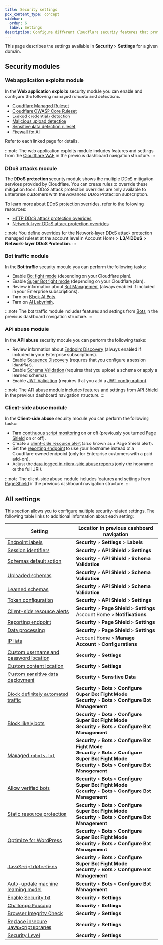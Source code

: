 ```yaml
---
title: Security settings
pcx_content_type: concept
sidebar:
  order: 6
  label: Settings
description: Configure different Cloudflare security features that protect your web applications, APIs, and resources.
---
```


This page describes the settings available in **Security** > **Settings** for a given domain.

## Security modules

### Web application exploits module

In the **Web application exploits** security module you can enable and configure the following managed rulesets and detections:

- [Cloudflare Managed Ruleset](/waf/managed-rules/reference/cloudflare-managed-ruleset/)
- [Cloudflare OWASP Core Ruleset](/waf/managed-rules/reference/owasp-core-ruleset/)
- [Leaked credentials detection](/waf/detections/leaked-credentials/)
- [Malicious upload detection](/waf/detections/malicious-uploads/)
- [Sensitive data detection ruleset](/waf/managed-rules/reference/sensitive-data-detection/)
- [Firewall for AI](/waf/detections/firewall-for-ai/)

Refer to each linked page for details.

:::note
The web application exploits module includes features and settings from the [Cloudflare WAF](/waf/) in the previous dashboard navigation structure.
:::

### DDoS attacks module

The **DDoS protection** security module shows the multiple DDoS mitigation services provided by Cloudflare. You can create rules to override these mitigation tools. DDoS attack protection overrides are only available to Enterprise customers with the Advanced DDoS Protection subscription.

To learn more about DDoS protection overrides, refer to the following resources:

- [HTTP DDoS attack protection overrides](/ddos-protection/managed-rulesets/http/override-expressions/)
- [Network-layer DDoS attack protection overrides](/ddos-protection/managed-rulesets/network/override-expressions/)

:::note
You define overrides for the Network-layer DDoS attack protection managed ruleset at the account level in Account Home > **L3/4 DDoS** > **Network-layer DDoS Protection**.
:::

### Bot traffic module

In the **Bot traffic** security module you can perform the following tasks:

- Enable [Bot fight mode](/bots/get-started/bot-fight-mode/) (depending on your Cloudflare plan).
- Enable [Super Bot fight mode](/bots/get-started/super-bot-fight-mode/) (depending on your Cloudflare plan).
- Review information about [Bot Management](/bots/get-started/bot-management/) (always enabled if included in your Enterprise subscriptions).
- Turn on [Block AI Bots](/bots/concepts/bot/#ai-bots).
- Turn on [AI Labyrinth](/bots/get-started/bot-fight-mode/#enable-ai-labyrinth).

:::note
The bot traffic module includes features and settings from [Bots](/bots/) in the previous dashboard navigation structure.
:::

### API abuse module

In the **API abuse** security module you can perform the following tasks:

- Review information about [Endpoint Discovery](/api-shield/security/api-discovery/) (always enabled if included in your Enterprise subscriptions).
- Enable [Sequence Discovery](/api-shield/security/sequence-analytics/) (requires that you configure a session identifier).
- Enable [Schema Validation](/api-shield/security/schema-validation/) (requires that you upload a schema or apply a learned schema).
- Enable [JWT Validation](/api-shield/security/jwt-validation/) (requires that you add a [JWT configuration](/api-shield/security/jwt-validation/configure/#token-configurations)).

:::note
The API abuse module includes features and settings from [API Shield](/api-shield/) in the previous dashboard navigation structure.
:::

### Client-side abuse module

In the **Client-side abuse** security module you can perform the following tasks:

- Turn [continuous script monitoring](/page-shield/how-it-works/) on or off (previously you turned [Page Shield](/page-shield/) on or off).
- Create a [client-side resource alert](/page-shield/reference/alerts/) (also known as a Page Shield alert).
- Set the [reporting endpoint](/page-shield/reference/settings/#reporting-endpoint) to use your hostname instead of a Cloudflare-owned endpoint (only for Enterprise customers with a paid add-on).
- Adjust the [data logged in client-side abuse reports](/page-shield/reference/settings/#connection-target-details) (only the hostname or the full URI).

:::note
The client-side abuse module includes features and settings from [Page Shield](/page-shield/) in the previous dashboard navigation structure.
:::

## All settings

This section allows you to configure multiple security-related settings. The following table links to additional information about each setting:

| Setting                                                                                                                 | Location in previous dashboard navigation                                                                           |
| ----------------------------------------------------------------------------------------------------------------------- | ------------------------------------------------------------------------------------------------------------------- |
| [Endpoint labels](/api-shield/management-and-monitoring/endpoint-labels/)                                               | **Security** > **Settings** > **Labels**                                                                            |
| [Session identifiers](/api-shield/management-and-monitoring/session-identifiers/#rule-form)                             | **Security** > **API Shield** > **Settings**                                                                        |
| [Schemas default action](/api-shield/security/schema-validation/#change-the-global-default-action-of-schema-validation) | **Security** > **API Shield** > **Schema Validation**                                                               |
| [Uploaded schemas](/api-shield/security/schema-validation/)                                                             | **Security** > **API Shield** > **Schema Validation**                                                               |
| [Learned schemas](/api-shield/security/schema-validation/)                                                              | **Security** > **API Shield** > **Schema Validation**                                                               |
| [Token configuration](/api-shield/security/jwt-validation/#add-a-token-validation-configuration)                        | **Security** > **API Shield** > **Settings**                                                                        |
| [Client-side resource alerts](/page-shield/detection/configure-alerts/#rule-form)                                       | **Security** > **Page Shield** > **Settings**<br/>Account Home > **Notifications**                                  |
| [Reporting endpoint](/page-shield/reference/settings/#reporting-endpoint)                                               | **Security** > **Page Shield** > **Settings**                                                                       |
| [Data processing](/page-shield/reference/settings/#connection-target-details)                                           | **Security** > **Page Shield** > **Settings**                                                                       |
| [IP lists](/waf/tools/lists/custom-lists/#lists-with-ip-addresses-ip-lists)                                             | Account Home > **Manage Account** > **Configurations**                                                              |
| [Custom username and password location](/waf/detections/leaked-credentials/#custom-detection-locations)                 | **Security** > **Settings**                                                                                         |
| [Custom content location](/waf/detections/malicious-uploads/#custom-scan-expressions)                                   | **Security** > **Settings**                                                                                         |
| [Custom sensitive data deployment](/waf/managed-rules/reference/sensitive-data-detection/#configure-in-the-dashboard)   | **Security** > **Sensitive Data**                                                                                   |
| [Block definitely automated traffic](/bots/get-started/super-bot-fight-mode/)                              | **Security** > **Bots** > **Configure Super Bot Fight Mode<br/>Security** > **Bots** > **Configure Bot Management** |
| [Block likely bots](/bots/get-started/super-bot-fight-mode/)                                               | **Security** > **Bots** > **Configure Super Bot Fight Mode<br/>Security** > **Bots** > **Configure Bot Management** |
| [Managed `robots.txt`](/bots/additional-configurations/managed-robots-txt/)                                             | **Security** > **Bots** > **Configure Bot Fight Mode<br/>Security** > **Bots** > **Configure Super Bot Fight Mode<br/>Security** > **Bots** > **Configure Bot Management** |
| [Allow verified bots](/bots/get-started/super-bot-fight-mode/)                                             | **Security** > **Bots** > **Configure Super Bot Fight Mode<br/>Security** > **Bots** > **Configure Bot Management** |
| [Static resource protection](/bots/additional-configurations/static-resources/)                                         | **Security** > **Bots** > **Configure Super Bot Fight Mode<br/>Security** > **Bots** > **Configure Bot Management** |
| [Optimize for WordPress](/bots/troubleshooting/wordpress-loopback-issue/)                                               | **Security** > **Bots** > **Configure Super Bot Fight Mode<br/>Security** > **Bots** > **Configure Bot Management** |
| [JavaScript detections](/bots/additional-configurations/javascript-detections/)                                         | **Security** > **Bots** > **Configure Super Bot Fight Mode<br/>Security** > **Bots** > **Configure Bot Management** |
| [Auto-update machine learning model](/bots/reference/machine-learning-models/)                                          | **Security** > **Bots** > **Configure Bot Management**                                                              |
| [Enable Security.txt](/security-center/infrastructure/security-file/)                                                   | **Security** > **Settings**                                                                                         |
| [Challenge Passage](/fundamentals/security/cloudflare-challenges/challenge-passage/)                                    | **Security** > **Settings**                                                                                         |
| [Browser Integrity Check](/waf/tools/browser-integrity-check/)                                                          | **Security** > **Settings**                                                                                         |
| [Replace insecure JavaScript libraries](/waf/tools/replace-insecure-js-libraries/)                                      | **Security** > **Settings**                                                                                         |
| [Security Level](/waf/tools/security-level/)                                                                            | **Security** > **Settings**                                                                                         |
